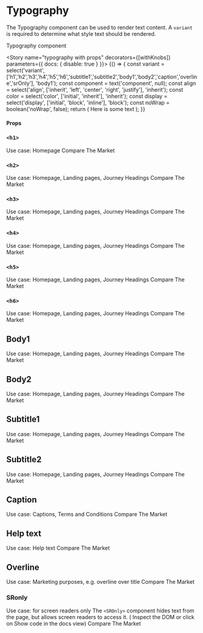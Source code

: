 

<Meta title="Components/Typography" />

# Typography

The Typography component can be used to render text content. A `variant` is required to determine what style text should be rendered.

<Preview>
  <Story name="typography">
    <DemoContainer>
      <Typography variant="body1">Typography component</Typography>
    </DemoContainer>
  </Story>
</Preview>

<Story name="typography with props" decorators={[withKnobs]} parameters={{ docs: { disable: true } }}>
  {() => {
    const variant = select('variant', ['h1','h2','h3','h4','h5','h6','subtitle1','subtitle2','body1','body2','caption','overline','srOnly'], 'body1');
    const component = text('component', null);
    const align = select('align', ['inherit', 'left', 'center', 'right', 'justify'], 'inherit');
    const color = select('color', ['initial', 'inherit'], 'inherit');
    const display = select('display', ['initial', 'block', 'inline'], 'block');
    const noWrap = boolean('noWrap', false);
    return (
      <DemoContainer>
        <Typography
          variant={variant}
          component={component}
          align={align}
          color={color}
          display={display}
          noWrap={noWrap}
      >
        Here is some text
      </Typography>
      </DemoContainer>
    );
  }}
</Story>

#### Props
<Props of={Typography} />


### `<h1>`
Use case: Homepage
<Preview>
  <Story name="h1">
    <DemoContainer>
      <Typography variant="h1">Compare The Market</Typography>
    </DemoContainer>
  </Story>
</Preview>

### `<h2>`
Use case: Homepage, Landing pages, Journey Headings
<Preview>
  <Story name="h2">
    <DemoContainer>
      <Typography variant="h2">Compare The Market</Typography>
    </DemoContainer>
  </Story>
</Preview>

### `<h3>`
Use case: Homepage, Landing pages, Journey Headings
<Preview>
  <Story name="h3">
    <DemoContainer>
      <Typography variant="h3">Compare The Market</Typography>
    </DemoContainer>
  </Story>
</Preview>

### `<h4>`
Use case: Homepage, Landing pages, Journey Headings
<Preview>
  <Story name="h4">
    <DemoContainer>
      <Typography variant="h4">Compare The Market</Typography>
    </DemoContainer>
  </Story>
</Preview>

### `<h5>`
Use case: Homepage, Landing pages, Journey Headings
<Preview>
  <Story name="h5">
    <DemoContainer>
      <Typography variant="h5">Compare The Market</Typography>
    </DemoContainer>
  </Story>
</Preview>

### `<h6>`
Use case: Homepage, Landing pages, Journey Headings
<Preview>
  <Story name="h6">
    <DemoContainer>
      <Typography variant="h6">Compare The Market</Typography>
    </DemoContainer>
  </Story>
</Preview>

## Body1
Use case: Homepage, Landing pages, Journey Headings
<Preview>
  <Story name="body1">
    <DemoContainer>
      <Typography variant='body1'>Compare The Market</Typography>
    </DemoContainer>
  </Story>
</Preview>

## Body2
Use case: Homepage, Landing pages, Journey Headings
<Preview>
  <Story name="body2">
    <DemoContainer>
      <Typography variant='body2'>Compare The Market</Typography>
    </DemoContainer>
  </Story>
</Preview>

## Subtitle1
Use case: Homepage, Landing pages, Journey Headings
<Preview>
  <Story name="subtitle1">
    <DemoContainer>
      <Typography variant variant='subtitle1'>Compare The Market</Typography>
    </DemoContainer>
  </Story>
</Preview>

## Subtitle2
Use case: Homepage, Landing pages, Journey Headings
<Preview>
  <Story name="subtitle2">
    <DemoContainer>
      <Typography variant="subtitle2">Compare The Market</Typography>
    </DemoContainer>
  </Story>
</Preview>

## Caption
Use case: Captions, Terms and Conditions
<Preview>
  <Story name="caption">
    <DemoContainer>
      <Typography variant="caption">Compare The Market</Typography>
    </DemoContainer>
  </Story>
</Preview>

## Help text
Use case: Help text
<Preview>
  <Story name="helpText">
    <DemoContainer>
      <Typography variant="helpText">Compare The Market</Typography>
    </DemoContainer>
  </Story>
</Preview>

## Overline
Use case: Marketing purposes, e.g. overline over title
<Preview>
  <Story name="overline">
    <DemoContainer>
      <Typography variant="overline">Compare The Market</Typography>
    </DemoContainer>
  </Story>
</Preview>

### SRonly
Use case: for screen readers only
The `<SROnly>` component hides text from the page, but allows screen readers to access it.
<Preview>
  <Story name="SRonly">
    <DemoContainer>
      <Typography variant="overline">( Inspect the DOM or click on Show code in the docs view)</Typography>
      <Typography variant="srOnly">Compare The Market</Typography>
    </DemoContainer>
  </Story>
</Preview>
